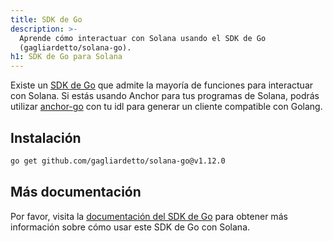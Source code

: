 ```yaml
---
title: SDK de Go
description: >-
  Aprende cómo interactuar con Solana usando el SDK de Go
  (gagliardetto/solana-go).
h1: SDK de Go para Solana
---
```


Existe un [SDK de Go](https://github.com/gagliardetto/solana-go) que admite la
mayoría de funciones para interactuar con Solana. Si estás usando Anchor para
tus programas de Solana, podrás utilizar
[anchor-go](https://github.com/gagliardetto/anchor-go) con tu idl para generar
un cliente compatible con Golang.

## Instalación

```bash title="Terminal"
go get github.com/gagliardetto/solana-go@v1.12.0
```

## Más documentación

Por favor, visita la
[documentación del SDK de Go](https://github.com/gagliardetto/solana-go?tab=readme-ov-file#installation)
para obtener más información sobre cómo usar este SDK de Go con Solana.
